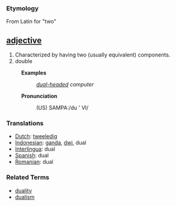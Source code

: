 === Etymology ===
From Latin for "two"

== [[adjective]] ==
# Characterized by having two (usually equivalent) components.
# double

:'''Examples'''
::''[[dual-headed]] computer''

:'''Pronunciation'''
::(US) SAMPA:/du ' Vl/

===Translations===
*[[Dutch]]: [[tweeledig]]
*[[Indonesian]]: [[ganda]], [[dwi]], dual
*[[Interlingua]]: dual
*[[Spanish]]: dual
*[[Romanian]]: dual
=== Related Terms ===
*[[duality]]
*[[dualism]]